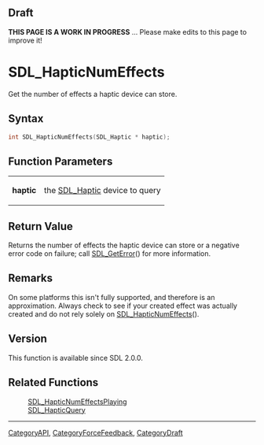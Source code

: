 
== Draft ==

'''THIS PAGE IS A WORK IN PROGRESS''' ... Please make edits to this page to improve it!
= SDL_HapticNumEffects =

Get the number of effects a haptic device can store.

== Syntax ==

<syntaxhighlight lang='c'>
int SDL_HapticNumEffects(SDL_Haptic * haptic);
</syntaxhighlight>

== Function Parameters ==

{|
|'''haptic'''
|the [[SDL_Haptic]] device to query
|}

== Return Value ==

Returns the number of effects the haptic device can store or a negative
error code on failure; call [[SDL_GetError]]() for more information.



== Remarks ==

On some platforms this isn't fully supported, and therefore is an
approximation. Always check to see if your created effect was actually
created and do not rely solely on [[SDL_HapticNumEffects]]().

== Version ==

This function is available since SDL 2.0.0.



== Related Functions ==

:[[SDL_HapticNumEffectsPlaying]]
:[[SDL_HapticQuery]]

----
[[CategoryAPI]], [[CategoryForceFeedback]], [[CategoryDraft]]


